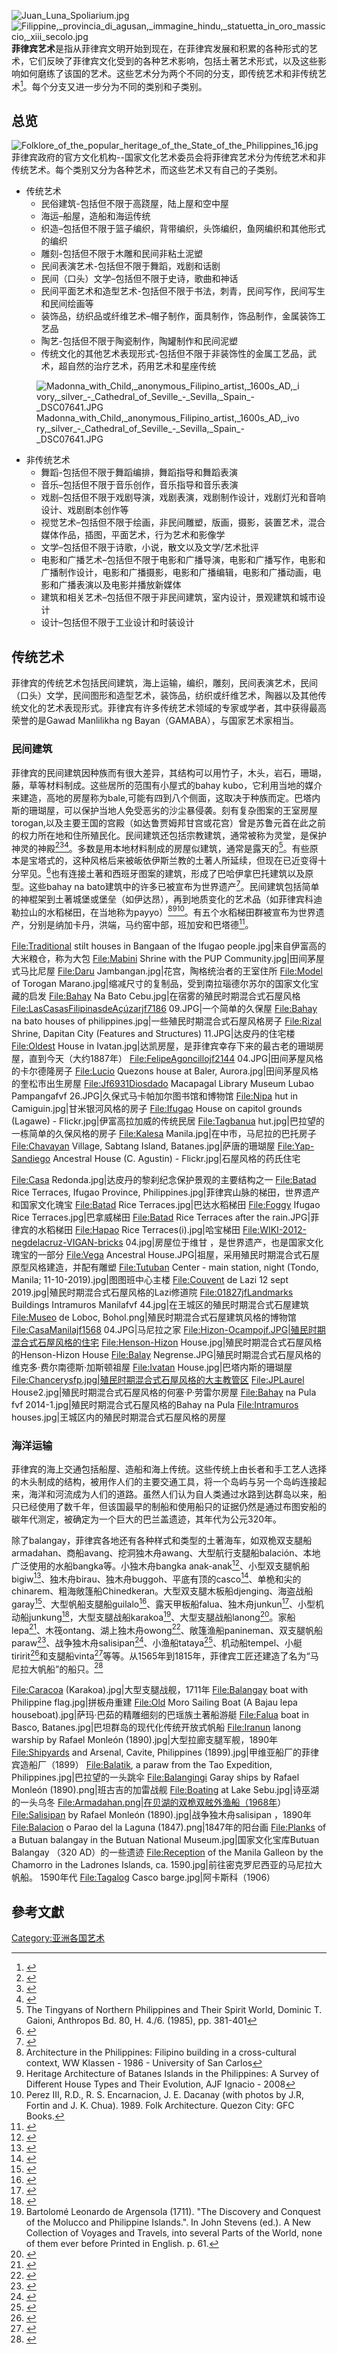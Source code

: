 [[File:Juan_Luna_Spoliarium.jpg|thumb]]
[[File:Filippine,_provincia_di_agusan,_immagine_hindu,_statuetta_in_oro_massiccio,_xiii_secolo.jpg|thumb]]
'''菲律宾艺术'''是指从菲律宾文明开始到现在，在菲律宾发展和积累的各种形式的艺术，它们反映了菲律宾文化受到的各种艺术影响，包括土著艺术形式，以及这些影响如何磨练了该国的艺术。这些艺术分为两个不同的分支，即传统艺术{{r|傳統藝術}}和非传统艺术<ref>{{Cite web |title=Archived copy |url=http://ncca.gov.ph/wp-content/uploads/2018/05/ONA-Guidelines-1.pdf |accessdate=2018-06-09 |publisher=菲律賓國家文化藝術委員會 |archiveurl=https://web.archive.org/web/20180729022135/http://ncca.gov.ph/wp-content/uploads/2018/05/ONA-Guidelines-1.pdf |archivedate=2018-07-29 }}</ref>。每个分支又进一步分为不同的类别和子类别。

==总览==
[[File:Folklore_of_the_popular_heritage_of_the_State_of_the_Philippines_16.jpg|thumb]]
菲律宾政府的官方文化机构--国家文化艺术委员会将菲律宾艺术分为传统艺术和非传统艺术。每个类别又分为各种艺术，而这些艺术又有自己的子类别。

* 传统艺术{{r|傳統藝術}}
** 民俗建筑-包括但不限于高跷屋，陆上屋和空中屋
** 海运–船屋，造船和海运传统
** 织造–包括但不限于篮子编织，背带编织，头饰编织，鱼网编织和其他形式的编织
** 雕刻-包括但不限于木雕和民间非粘土泥塑
** 民间表演艺术-包括但不限于舞蹈，戏剧和话剧
** 民间（口头）文学–包括但不限于史诗，歌曲和神话
** 民间平面艺术和造型艺术-包括但不限于书法，刺青，民间写作，民间写生和民间绘画等
** 装饰品，纺织品或纤维艺术–帽子制作，面具制作，饰品制作，金属装饰工艺品
** 陶艺-包括但不限于陶瓷制作，陶罐制作和民间泥塑
** 传统文化的其他艺术表现形式-包括但不限于非装饰性的金属工艺品，武术，超自然的治疗艺术，药用艺术和星座传统

[[File:Madonna_with_Child,_anonymous_Filipino_artist,_1600s_AD,_ivory,_silver_-_Cathedral_of_Seville_-_Sevilla,_Spain_-_DSC07641.JPG|thumb]]

* 非传统艺术
** 舞蹈-包括但不限于舞蹈编排，舞蹈指导和舞蹈表演
** 音乐–包括但不限于音乐创作，音乐指导和音乐表演
** 戏剧–包括但不限于戏剧导演，戏剧表演，戏剧制作设计，戏剧灯光和音响设计、戏剧剧本创作等
** 视觉艺术–包括但不限于绘画，非民间雕塑，版画，摄影，装置艺术，混合媒体作品，插图，平面艺术，行为艺术和影像学
** 文学–包括但不限于诗歌，小说，散文以及文学/艺术批评
** 电影和广播艺术–包括但不限于电影和广播导演，电影和广播写作，电影和广播制作设计，电影和广播摄影，电影和广播编辑，电影和广播动画，电影和广播表演以及电影并播放新媒体
** 建筑和相关艺术–包括但不限于非民间建筑，室内设计，景观建筑和城市设计
** 设计–包括但不限于工业设计和时装设计

==传统艺术==
菲律宾的传统艺术包括民间建筑，海上运输，编织，雕刻，民间表演艺术，民间（口头）文学，民间图形和造型艺术，装饰品，纺织或纤维艺术，陶器以及其他传统文化的艺术表现形式{{r|傳統藝術}}。菲律宾有许多传统艺术领域的专家或学者，其中获得最高荣誉的是Gawad Manlilikha ng Bayan（GAMABA），与国家艺术家相当。

===民间建筑===
菲律宾的民间建筑因种族而有很大差异，其结构可以用竹子，木头，岩石，珊瑚，藤，草等材料制成。这些居所的范围有小屋式的bahay kubo，它利用当地的媒介来建造，高地的房屋称为bale,可能有四到八个侧面，这取决于种族而定。巴塔内斯的珊瑚屋，可以保护当地人免受恶劣的沙尘暴侵袭。刻有复杂图案的王室房屋torogan,以及主要王国的宫殿（如达鲁贾姆邦甘宫或花宫）曾是苏鲁元首在此之前的权力所在地和住所殖民化。民间建筑还包括宗教建筑，通常被称为灵堂，是保护神灵的神殿<ref name="Scott1994">{{Cite book|last=William Henry Scott|authorlink=William Henry Scott (historian)|url=https://archive.org/details/BarangaySixteenthCenturyPhilippineCultureAndSociety|title=Barangay: Sixteenth Century Philippine Culture and Society|publisher=Ateneo de Manila University Press|date=1994|location=Quezon City|isbn=9715501354}}</ref><ref name="kroeber">{{Cite journal|title=The History of Philippine Civilization as Reflected in Religious Nomenclature|url=http://digitallibrary.amnh.org/bitstream/handle/2246/286/A019a02.pdf;jsessionid=EB1447C19043A20F8A2BCE9726E4A3D1?sequence=1|last=A. L. Kroeber|journal=Anthropological Papers of the American Museum of Natural History|issue=Part II|year=1918|volume=XXI|pages=35–37|access-date=2021-01-11|archive-date=2021-02-24|archive-url=https://web.archive.org/web/20210224223612/http://digitallibrary.amnh.org/bitstream/handle/2246/286/A019a02.pdf;jsessionid=EB1447C19043A20F8A2BCE9726E4A3D1?sequence=1|dead-url=no}}</ref><ref name="cole">{{Cite journal|title=The Tinguian; Social, Religious, and Economic life of a Philippine tribe|url=https://archive.org/details/tinguiansocialre142cole|last=Fay-Cooper Cole & Albert Gale|journal=Field Museum of Natural History: Anthropological Series|issue=2|year=1922|volume=14|pages=[https://archive.org/details/tinguiansocialre142cole/page/235 235]–493}}</ref>。多数是用本地材料制成的房屋似建筑，通常是露天的<ref>The Tingyans of Northern Philippines and Their Spirit World, Dominic T. Gaioni, Anthropos Bd. 80, H. 4./6. (1985), pp. 381-401</ref>。有些原本是宝塔式的，这种风格后来被皈依伊斯兰教的土著人所延续，但现在已近变得十分罕见。<ref>{{Cite web|title=A look at Philippine mosques|url=https://ncca.gov.ph/about-culture-and-arts/in-focus/a-look-at-philippine-mosques/|accessdate=2020-07-25|work=ncca.gov.ph|archive-date=2018-07-22|archive-url=https://web.archive.org/web/20180722142049/http://ncca.gov.ph/about-culture-and-arts/in-focus/a-look-at-philippine-mosques/|dead-url=no}}</ref>也有连接土著和西班牙图案的建筑，形成了巴哈伊拿巴托建筑以及原型。这些bahay na bato建筑中的许多已被宣布为世界遗产<ref>{{Cite web|title=Historic City of Vigan|url=https://whc.unesco.org/en/list/502/|author=Centre|first=UNESCO World Heritage|work=UNESCO World Heritage Centre|access-date=2021-01-11|archive-date=2021-04-30|archive-url=https://web.archive.org/web/20210430190117/https://whc.unesco.org/en/list/502/|dead-url=no}}</ref>。民间建筑包括简单的神棍架到土著城堡或堡垒（如伊达昂），再到地质变化的艺术品（如菲律宾科迪勒拉山的水稻梯田，在当地称为payyo）<ref>Architecture in the Philippines: Filipino building in a cross-cultural context, WW Klassen - 1986 - University of San Carlos</ref><ref>Heritage Architecture of Batanes Islands in the Philippines: A Survey of Different House Types and Their Evolution, AJF Ignacio - 2008</ref><ref>Perez III, R.D., R. S. Encarnacion, J. E. Dacanay (with photos by J.R, Fortin and J. K. Chua). 1989. Folk Architecture. Quezon City: GFC Books.</ref>。有五个水稻梯田群被宣布为世界遗产，分别是纳加卡丹，洪端，马约窑中部，班加安和巴塔德<ref>{{Cite web|title=Rice Terraces of the Philippine Cordilleras|url=https://whc.unesco.org/en/list/722/|author=Centre|first=UNESCO World Heritage|work=UNESCO World Heritage Centre|access-date=2021-01-11|archive-date=2021-05-05|archive-url=https://web.archive.org/web/20210505163258/https://whc.unesco.org/en/list/722|dead-url=no}}</ref>。
<gallery widths="200" heights="200">
File:Traditional stilt houses in Bangaan of the Ifugao people.jpg|来自伊富高的大米粮仓，称为大包
File:Mabini Shrine with the PUP Community.jpg|田间茅屋式马比尼屋
File:Daru Jambangan.jpg|花宫，陶格统治者的王室住所
File:Model of Torogan Marano.jpg|缩减尺寸的复制品，受到南拉瑙德尔苏尔的国家文化宝藏的启发
File:Bahay Na Bato Cebu.jpg|在宿雾的殖民时期混合式石屋风格
File:LasCasasFilipinasdeAçúzarjf7186 09.JPG|一个简单的久保屋
File:Bahay na bato houses of philippines.jpg|一些殖民时期混合式石屋风格房子
File:Rizal Shrine, Dapitan City (Features and Structures) 11.JPG|达皮丹的住宅楼
File:Oldest House in Ivatan.jpg|达凯房屋，是菲律宾幸存下来的最古老的珊瑚房屋，直到今天（大约1887年）
File:FelipeAgoncillojf2144 04.JPG|田间茅屋风格的卡尔德隆房子
File:Lucio Quezons house at Baler, Aurora.jpg|田间茅屋风格的奎松市出生房屋
File:Jf6931Diosdado Macapagal Library Museum Lubao Pampangafvf 26.JPG|久保式马卡帕加尔图书馆和博物馆
File:Nipa hut in Camiguin.jpg|甘米银河风格的房子
File:Ifugao House on capitol grounds (Lagawe) - Flickr.jpg|伊富高拉加威的传统民居
File:Tagbanua hut.jpg|巴拉望的一栋简单的久保风格的房子
File:Kalesa Manila.jpg|在中市，马尼拉的巴托房子
File:Chavayan Village, Sabtang Island, Batanes.jpg|萨唐的珊瑚屋
File:Yap-Sandiego Ancestral House (C. Agustin) - Flickr.jpg|石屋风格的药氏住宅

File:Casa Redonda.jpg|达皮丹的黎刹纪念保护景观的主要结构之一
File:Batad Rice Terraces, Ifugao Province, Philippines.jpg|菲律宾山脉的梯田，世界遗产和国家文化瑰宝
File:Batad Rice Terraces.jpg|巴达水稻梯田
File:Foggy Ifugao Rice Terraces.jpg|巴拿威梯田
File:Batad Rice Terraces after the rain.JPG|菲律宾的水稻梯田
File:Hapao Rice Terraces(i).jpg|哈宝梯田
File:WIKI-2012-negdelacruz-VIGAN-bricks 04.jpg|房屋位于维甘 ，是世界遗产，也是国家文化瑰宝的一部分
File:Vega Ancestral House.JPG|祖屋，采用殖民时期混合式石屋原型风格建造，并配有雕塑
File:Tutuban Center - main station, night (Tondo, Manila; 11-10-2019).jpg|图图班中心主楼
File:Couvent de Lazi 12 sept 2019.jpg|殖民时期混合式石屋风格的Lazi修道院
File:01827jfLandmarks Buildings Intramuros Manilafvf 44.jpg|在王城区的殖民时期混合式石屋建筑
File:Museo de Loboc, Bohol.png|殖民时期混合式石屋建筑风格的博物馆
File:CasaManilajf1568 04.JPG|马尼拉之家
File:Hizon-Ocampojf.JPG|殖民时期混合式石屋风格的住宅
File:Henson-Hizon House.jpg|殖民时期混合式石屋风格的Henson-Hizon House
File:Balay Negrense.JPG|殖民时期混合式石屋风格的维克多·费尔南德斯·加斯顿祖屋
File:Ivatan House.jpg|巴塔内斯的珊瑚屋
File:Chancerysfp.jpg|殖民时期混合式石屋风格的大主教管区
File:JPLaurel House2.jpg|殖民时期混合式石屋风格的何塞·P·劳雷尔房屋
File:Bahay na Pula fvf 2014-1.jpg|殖民时期混合式石屋风格的Bahay na Pula
File:Intramuros houses.jpg|王城区内的殖民时期混合式石屋风格的房屋
</gallery>

===海洋运输===
菲律宾的海上交通包括船屋、造船和海上传统。这些传统上由长者和手工艺人选择的木头制成的结构，被用作人们的主要交通工具，将一个岛屿与另一个岛屿连接起来，海洋和河流成为人们的道路。虽然人们认为自人类通过水路到达群岛以来，船只已经使用了数千年，但该国最早的制船和使用船只的证据仍然是通过布图安船的碳年代测定，被确定为一个巨大的巴兰盖遗迹，其年代为公元320年。

除了balangay，菲律宾各地还有各种样式和类型的土著海车，如双桅双支腿船armadahan{{r|bcf}}{{r|Roxas-Lim}}、商船avang、挖洞独木舟awang{{r|Madale}}、大型航行支腿船balación{{r|Lozano}}、本地广泛使用的水船bangka{{r|Abrera}}等。小独木舟bangka anak-anak<ref name="kawamura">{{Cite journal|title=Fishing Methods and Gears in Panay Island, Philippines|url=https://ir.kagoshima-u.ac.jp/?action=repository_action_common_download&item_id=7805&item_no=1&attribute_id=16&file_no=1|last=Gunzo Kawamura & Teodora Bagarinao|journal=Memoirs of Faculty of Fisheries Kagoshima University|year=1980|volume=29|pages=81–121|access-date=2021-01-11|archive-date=2021-04-24|archive-url=https://web.archive.org/web/20210424200512/https://ir.kagoshima-u.ac.jp/?action=repository_action_common_download&item_id=7805&item_no=1&attribute_id=16&file_no=1|dead-url=no}}</ref>、小型双支腿帆船bigiw<ref>{{Cite news|date=6 May 2018|title=Bigiw-Bugsay: Upholding traditional sailing|url=https://businessmirror.com.ph/2018/05/06/bigiw-bugsay-upholding-traditional-sailing/|work=BusinessMirror|accessdate=30 July 2019|archive-date=2019-10-21|archive-url=https://web.archive.org/web/20191021132115/https://businessmirror.com.ph/2018/05/06/bigiw-bugsay-upholding-traditional-sailing/|dead-url=no}}</ref>、独木舟birau、独木舟buggoh、平底有顶的casco<ref name="galang">{{Cite journal|title=Types of Watercraft in the Philippines|url=https://archive.org/details/act3868.0075.001.umich.edu|last=Ricardo E. Galang|journal=The Philippine Journal of Science|issue=3|year=1941|volume=75|pages=291–306}}</ref>、单桅和尖的chinarem、粗海敞篷船Chinedkeran。大型双支腿木板船djenging、海盗战船garay<ref name="suluz">{{Cite journal|title=The Prahus of the Sulu Zone|url=http://researchrepository.murdoch.edu.au/id/eprint/18216/1/prahus.pdf|last=James Francis Warren|journal=Brunei Museum Journal|year=1985|volume=6|pages=42–45|access-date=2021-01-11|archive-date=2020-06-23|archive-url=https://web.archive.org/web/20200623212157/https://researchrepository.murdoch.edu.au/id/eprint/18216/1/prahus.pdf|dead-url=no}}</ref>、大型帆船支腿船guilalo<ref name="roe">{{Cite book |editor-last=E. T Roe |editor-last2=Le Roy Hooker |title=The New American Encyclopedic Dictionary|publisher=J.A. Hill & Company |year=1907 |page=484 |url=https://archive.org/stream/bub_gb_KhQLAQAAMAAJ#page/n487/mode/2up/search/guilalo }}</ref>、露天甲板船falua、独木舟junkun<ref name="Nimmo">{{Cite journal|title=The Boats of the Tawi-Tawi Bajau, Sulu Archipelago, Philippines|url=https://pdfs.semanticscholar.org/8c0f/9681a8f4c1cc02e96a5de94177cd775176f2.pdf|last=Nimmo|first=H. Arlo|date=1990|journal=Asian Perspectives|issue=1|volume=29|pages=51–88|access-date=2021-01-11|archive-date=2019-11-15|archive-url=https://web.archive.org/web/20191115113010/https://pdfs.semanticscholar.org/8c0f/9681a8f4c1cc02e96a5de94177cd775176f2.pdf|dead-url=yes}}</ref>、小型机动船junkung<ref name="Banagudos">{{Cite news|author=Banagudos|first=Rey-Luis|title=Wooden boatmaking embraces Mindanao life, culture|url=https://www.pna.gov.ph/articles/1057461|accessdate=11 January 2020|work=Philippine News Agency|date=26 December 2018|archive-date=2021-04-21|archive-url=https://web.archive.org/web/20210421083717/https://www.pna.gov.ph/articles/1057461|dead-url=no}}</ref>，大型支腿战船karakoa<ref>Bartolomé Leonardo de Argensola (1711). "The Discovery and Conquest of the Molucco and Philippine Islands.". In John Stevens (ed.). A New Collection of Voyages and Travels, into several Parts of the World, none of them ever before Printed in English. p. 61.</ref>、大型支腿战船lanong<ref name="yule">{{Cite book|last=Yule, Henry & Burnell, Arthur Coke|title=Hobson-Jobson: Being a Glossary of Anglo-Indian Colloquial Words and Phrases and of Kindred Terms Etymological, Historical, Geographical and Discursive|publisher=John Murray|year=1886|page=509|url=https://books.google.com/books?id=baFHAQAAMAAJ&q=pangaio+ship|access-date=2021-01-11|archive-date=2021-12-09|archive-url=https://web.archive.org/web/20211209154424/https://books.google.com/books?id=baFHAQAAMAAJ&q=pangaio+ship|dead-url=no}}</ref>。家船lepa<ref name="abrera">{{Cite journal|title=The Soul Boat and the Boat-Soul: An Inquiry into the Indigenous "Soul"|url=https://aboutphilippines.ph/files/Soul-Boat-and-the-Boat-Soul.pdf|last=Maria Bernadette L. Abrera|journal=Philippine Social Sciences Review|year=2007}}</ref>、木筏ontang、湖上独木舟owong<ref>{{Cite news|author=Lim|first=Frinston|title=Sa marilag na Lake Sebu hitik ang kalikasan, kultura, adventure|accessdate=23 July 2019|work=Inquirer Libre Davao|date=25 November 2016|url=https://www.pressreader.com/philippines/inquirer-libre-davao/20161125/page/1}}</ref>、敞篷渔船panineman、双支腿帆船paraw<ref>{{Cite web|title=Palawan by Paraw Boat|url=http://www.travelandleisureasia.com/features/2807638/palawan_by_paraw_boat.html|accessdate=5 December 2018|work=Travel+Leisure|archive-date=2018-12-05|archive-url=https://web.archive.org/web/20181205193423/http://www.travelandleisureasia.com/features/2807638/palawan_by_paraw_boat.html|dead-url=no}}</ref>、战争独木舟salisipan<ref>{{Cite book|title=The Sulu Zone, 1768-1898|last=Warren|first=J.F.|publisher=The Singapore University Press|location=Singapore}}</ref>、小渔船tataya<ref name="ICHCAP">{{Cite web|title=Traditional Boats in Batanes|url=http://www.ichcap.org/eng/contents/ich.php?mode=view&code=H0000202|accessdate=29 October 2019|work=International Information and Networking Centre for Intangible Cultural Heritage in the Asia-Pacific Region (ICHCAP)|publisher=UNESCO}}</ref>、机动船tempel、小艇tiririt<ref>{{Cite news|author=Deveza|first=JB R.|title=National pride sails in ancient boats|url=https://www.pressreader.com/philippines/philippine-daily-inquirer-1109/20100221/282961036287126|accessdate=11 January 2020|work=Philippine Daily Inquirer|date=21 February 2010|archive-date=2020-01-11|archive-url=https://web.archive.org/web/20200111021555/https://www.pressreader.com/philippines/philippine-daily-inquirer-1109/20100221/282961036287126|dead-url=no}}</ref>和支腿船vinta<ref name="jps">{{Cite journal|title=Wa, Vinta, and Trimaran|url=http://www.jps.auckland.ac.nz/document/Volume_81_1972/Volume_81%2C_No._2/Wa%2C_vinta%2C_and_trimaran%2C_by_Edwin_Doran_Jnr.%2C_p_144-159/p1?page=0&action=searchresult&target=|last=Doran|first=Edwin, Jr., [[Texas_A&M_University|Texas A&M University]]|journal=[[Journal_of_the_Polynesian_Society|Journal of the Polynesian Society]]|year=1972|volume=81|pages=144{{ndash}}159|number=2|access-date=2021-01-11|archive-date=2021-04-11|archive-url=https://web.archive.org/web/20210411031227/http://www.jps.auckland.ac.nz/document/Volume_81_1972/Volume_81%2C_No._2/Wa%2C_vinta%2C_and_trimaran%2C_by_Edwin_Doran_Jnr.%2C_p_144-159/p1?page=0&action=searchresult&target=|dead-url=no}}</ref>等等。从1565年到1815年，菲律宾工匠还建造了名为“马尼拉大帆船”的船只。<ref>{{Cite news|url=https://rappler.com/voices/ispeak/forgotten-history-polistas-galleon-trade|title=Forgotten history? The polistas of the Galleon Trade|work=Rappler|accessdate=2021-01-11|archive-date=2021-05-01|archive-url=https://web.archive.org/web/20210501220143/https://www.rappler.com/voices/ispeak/forgotten-history-polistas-galleon-trade|dead-url=no}}</ref>
<gallery widths="200" heights="200">
File:Caracoa (Karakoa).jpg|大型支腿战舰，1711年
File:Balangay boat with Philippine flag.jpg|拼板舟重建
File:Old Moro Sailing Boat (A Bajau lepa houseboat).jpg|萨玛·巴茹的精雕细刻的巴瑶族土著船游艇
File:Falua boat in Basco, Batanes.jpg|巴坦群岛的现代化传统开放式帆船
File:Iranun lanong warship by Rafael Monleón (1890).jpg|大型拉廊支腿军舰，1890年
File:Shipyards and Arsenal, Cavite, Philippines (1899).jpg|甲维亚船厂的菲律宾造船厂（1899）
File:Balatik, a paraw from the Tao Expedition, Philippines.jpg|巴拉望的一头跳伞
File:Balangingi Garay ships by Rafael Monleón (1890).png|班古吉的加雷战舰
File:Boating at Lake Sebu.jpg|诗巫湖的一头乌冬
File:Armadahan.png|在贝湖的双桅双舷外渔船（1968年）
File:Salisipan by Rafael Monleón (1890).jpg|战争独木舟salisipan ，1890年
File:Balacion o Parao del la Laguna (1847).png|1847年的阳台画
File:Planks of a Butuan balangay in the Butuan National Museum.jpg|国家文化宝库Butuan Balangay （320 AD）的一些遗迹
File:Reception of the Manila Galleon by the Chamorro in the Ladrones Islands, ca. 1590.jpg|前往密克罗尼西亚的马尼拉大帆船。 1590年代
File:Tagalog Casco barge.jpg|阿卡斯科（1906）
</gallery>

==參考文獻==
{{reflist|refs=
<ref name=傳統藝術>{{Cite web |title=National Living Treasures Guidelines |url=http://ncca.gov.ph/about-culture-and-arts/culture-profile/gamaba/national-living-treasures-guidelines/ |date=2015-05-05 |publisher=菲律賓國家文化藝術委員會 |archiveurl=https://web.archive.org/web/20210118030900/http://ncca.gov.ph/about-culture-and-arts/culture-profile/gamaba/national-living-treasures-guidelines/ |archivedate=2021-01-18 }}</ref>

<ref name="bcf">{{Cite book |url=https://www.biodiversitylibrary.org/bibliography/45888#/summary |title=Commercial Fisheries Review. |date=1968-07 |publisher=US Bureau of Commericial Fisheries |volume=30 |page=96 |access-date=2021-01-11 |archive-date=2020-08-06 |archive-url=https://web.archive.org/web/20200806231022/https://www.biodiversitylibrary.org/bibliography/45888#/summary |dead-url=no }}</ref>

<ref name="Roxas-Lim">{{Cite book |last=Roxas-Lim |first=Aurora |url=http://www.ichcap.org/eng/ek/sub3/pdf_file/domain5/091_Traditional_Boatbuilding_and_Philippine_Maritime_Culture.pdf |title=Traditional Boatbuilding and Philippine Maritime Culture |publisher=International Information and Networking Centre for Intangible Cultural Heritage in the Asia-Pacific Region under the auspices of UNESCO (ICHCAP) |pages=219–222 |access-date=2021-01-11 |archive-date=2019-12-12 |archive-url=https://web.archive.org/web/20191212173603/http://www.ichcap.org/eng/ek/sub3/pdf_file/domain5/091_Traditional_Boatbuilding_and_Philippine_Maritime_Culture.pdf |dead-url=yes }}</ref>

<ref name="Madale">{{Cite book |last=Madale |first=Abdullah T. |url=https://books.google.com/books?id=xr8_P6mJ-ZIC |title=The Maranaws, Dwellers of the Lake |year=1997 |publisher=Rex Bookstore, Inc. |page=82 |isbn=9789712321740 |access-date=2021-01-11 |archive-date=2021-11-02 |archive-url=https://web.archive.org/web/20211102194439/https://books.google.com/books?id=xr8_P6mJ-ZIC |dead-url=no }}</ref>

<ref name="Lozano">{{Cite book |last=Lozano |first=José Honorato |title=Vistas de las islas Filipinas y trajes de sus habitantes |date=1847 }}</ref>

<ref name="Abrera">{{Cite journal |last=Abrera |first=Maria Bernadette L. |title=Bangka, Kaluluwa at Katutubong Paniniwala (The Soul Boat and the Boat-Soul: An Inquiry into the Indigenous "Soul") |url=https://aboutphilippines.org/documents-etc/The-Soul-Boat-and-the-Boat-Soul.pdf |year=2005 |journal=Philippine Social Sciences Review |issue=1–4 |volume=57 |pages=1–15 |access-date=2021-01-11 |archive-date=2021-11-02 |archive-url=https://web.archive.org/web/20211102194443/https://aboutphilippines.org/documents-etc/The-Soul-Boat-and-the-Boat-Soul.pdf |dead-url=no }}</ref>
}}

[[Category:亚洲各国艺术|Category:亚洲各国艺术]]